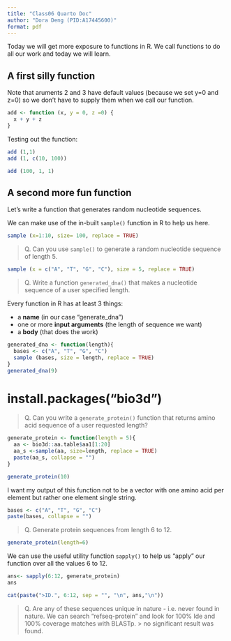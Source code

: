 ```yaml
---
title: "Class06 Quarto Doc"
author: "Dora Deng (PID:A17445600)"
format: pdf
---
```


Today we will get more exposure to functions in R. We call functions to do all our work and today we will learn. 

## A first silly function 

Note that aruments 2 and 3 have default values (because we set y=0 and z=0) so we don't have to supply them when we call our function. 

```r
add <- function (x, y = 0, z =0) {
  x + y + z
}
```

Testing out the function:  

```r
add (1,1)
add (1, c(10, 100))
```
```r
add (100, 1, 1)
```

## A second more fun function

Let's write a function that generates random nucleotide sequences. 

We can make use of the in-built `sample()` function in R to help us here. 

```r
sample (x=1:10, size= 100, replace = TRUE)
```
> Q. Can you use `sample()` to generate a random nucleotide sequence of length 5. 

```r
sample (x = c("A", "T", "G", "C"), size = 5, replace = TRUE)
```

> Q. Write a function `generated_dna()` that makes a nucleotide sequence of a user specified length. 

Every function in R has at least 3 things: 

- a **name** (in our case "generate_dna")
- one or more **input arguments** (the length of sequence we want)
- a **body** (that does the work)

```r
generated_dna <- function(length){
  bases <- c("A", "T", "G", "C")
  sample (bases, size = length, replace = TRUE)
} 
generated_dna(9)
```
# install.packages("bio3d")


>Q. Can you write a `generate_protein()` function that returns amino acid sequence of a user requested length? 

```r
generate_protein <- function(length = 5){
  aa <- bio3d::aa.table$aa1[1:20]
  aa_s <-sample(aa, size=length, replace = TRUE)
  paste(aa_s, collapse = "")
}

generate_protein(10) 
```

I want my output of this function not to be a vector with one amino acid per element but rather one element single string. 

```r
bases <- c("A", "T", "G", "C")
paste(bases, collapse = "")
```

> Q. Generate protein sequences from length 6 to 12. 

```r
generate_protein(length=6)
```
We can use the useful utility function `sapply()` to help us "apply" our function over all the values 6 to 12. 

```r
ans<- sapply(6:12, generate_protein)
ans
```

```r
cat(paste(">ID.", 6:12, sep = "", "\n", ans,"\n"))

```

> Q. Are any of these sequences unique in nature - i.e. never found in nature. We can search "refseq-protein" and look for 100% Ide and 100% coverage matches with BLASTp. 
>> no significant result was found. 


